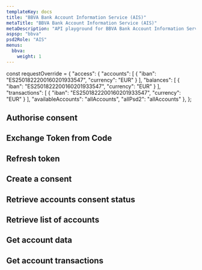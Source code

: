 ```yaml
---
templateKey: docs
title: "BBVA Bank Account Information Service (AIS)"
metaTitle: "BBVA Bank Account Information Service (AIS)"
metaDescription: "API playground for BBVA Bank Account Information Service (AIS)"
aspsp: "bbva"
psd2Role: "AIS"
menus:
  bbva: 
    weight: 1
---
```




const requestOverride = {
  "access": {
    "accounts": [
      {
        "iban": "ES2501822200160201933547",
        "currency": "EUR"
      }
    ],
    "balances": [
      {
        "iban": "ES2501822200160201933547",
        "currency": "EUR"
      }
    ],
    "transactions": [
      {
        "iban": "ES2501822200160201933547",
        "currency": "EUR"
      }
    ],
    "availableAccounts": "allAccounts",
    "allPsd2": "allAccounts"
  },
};




  <step>

  ## Authorise consent

  <AuthoriseStep/>
  </step>
  <step>

  ## Exchange Token from Code

  <CreateToken/>
  </step>
  <step>

  ## Refresh token

  <RefreshToken/>
  </step>
  <step>

  ## Create a consent

  <StepCreateAccountConsent requestOverride={requestOverride} />
  </step>
  <step>

  ## Retrieve accounts consent status

  <AccountConsentStatus/>
  </step>
  <step>

  ## Retrieve list of accounts

  <StepAccounts/>
  </step>
  <step>

  ## Get account data

  <StepAccount/>
  </step>
  <step>

  ## Get account transactions

  <StepTransactions/>
  </step>

